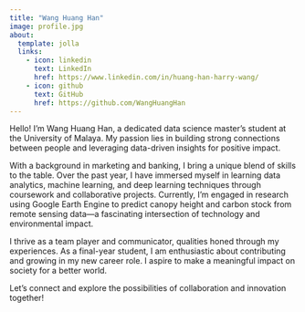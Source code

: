 ```yaml
---
title: "Wang Huang Han"
image: profile.jpg
about: 
  template: jolla
  links: 
    - icon: linkedin
      text: LinkedIn
      href: https://www.linkedin.com/in/huang-han-harry-wang/
    - icon: github
      text: GitHub
      href: https://github.com/WangHuangHan
---
```


Hello! I'm Wang Huang Han, a dedicated data science master's student at the University of Malaya. My passion lies in building strong connections between people and leveraging data-driven insights for positive impact.

With a background in marketing and banking, I bring a unique blend of skills to the table. Over the past year, I have immersed myself in learning data analytics, machine learning, and deep learning techniques through coursework and collaborative projects. Currently, I'm engaged in research using Google Earth Engine to predict canopy height and carbon stock from remote sensing data---a fascinating intersection of technology and environmental impact.

I thrive as a team player and communicator, qualities honed through my experiences. As a final-year student, I am enthusiastic about contributing and growing in my new career role. I aspire to make a meaningful impact on society for a better world.

Let's connect and explore the possibilities of collaboration and innovation together!
